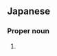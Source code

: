 ==Japanese==
{{ja-kanjitab|ゆう|か}}

===Proper noun===
{{ja-pos|ゆうか|proper}}

# {{given name|female|lang=ja|sort=ゆうか}}